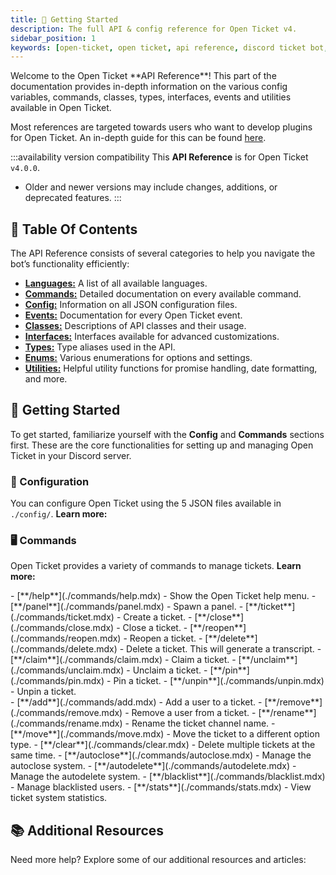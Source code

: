 ```yaml
---
title: 🏁 Getting Started
description: The full API & config reference for Open Ticket v4.
sidebar_position: 1
keywords: [open-ticket, open ticket, api reference, discord ticket bot, reference, config, api, plugins]
---
```

<head>
    <link rel="apple-touch-icon" href="/img/logo_vertical.png"/>
</head>

<FlexHorizontal>
<div style={{width:"50%"}} className="otdocs-flex-mobile-width">
Welcome to the Open Ticket **API Reference**! This part of the documentation provides in-depth information on the various config variables, commands, classes, types, interfaces, events and utilities available in Open Ticket.

Most references are targeted towards users who want to develop plugins for Open Ticket. An in-depth guide for this can be found [here](/docs/framework/00-get-started.mdx).
</div>
<div style={{width:"50%"}} className="otdocs-flex-mobile-width">
    <StyledTitle title="API Reference" description="Configs, Commands, Classes, Types & more!"></StyledTitle>
</div>
</FlexHorizontal>

:::availability version compatibility
This **API Reference** is for Open Ticket `v4.0.0`.  
- Older and newer versions may include changes, additions, or deprecated features.
:::

<Divider></Divider>
## 📌 Table Of Contents
The API Reference consists of several categories to help you navigate the bot’s functionality efficiently:
- [**Languages:**](./languages.mdx) A list of all available languages.
- [**Commands:**](/docs/category/api-commands/) Detailed documentation on every available command.
- [**Config:**](/docs/category/api-config/) Information on all JSON configuration files.
- [**Events:**](/docs/category/api-events/) Documentation for every Open Ticket event.
- [**Classes:**](/docs/category/api-classes/) Descriptions of API classes and their usage.
- [**Interfaces:**](/docs/category/api-interfaces/) Interfaces available for advanced customizations.
- [**Types:**](/docs/category/api-types/) Type aliases used in the API.
- [**Enums:**](/docs/category/api-enums/) Various enumerations for options and settings.
- [**Utilities:**](/docs/category/api-utilities/) Helpful utility functions for promise handling, date formatting, and more.

<Divider></Divider>
## 🚀 Getting Started
To get started, familiarize yourself with the **Config** and **Commands** sections first. These are the core functionalities for setting up and managing Open Ticket in your Discord server.

### 🔧 Configuration
You can configure Open Ticket using the 5 JSON files available in `./config/`. **Learn more:**
<LinkBlock mode="emoji" emoji="⚙️" url="/docs/reference/config/general" isdoc="true" name="general.json (General Config)" description="Configure the bot, status, permissions & client related variables."/>
<LinkBlock mode="emoji" emoji="❔" url="/docs/reference/config/questions" isdoc="true" name="questions.json (Questions Config)" description="Configure modal questions for ticket options."/>
<LinkBlock mode="emoji" emoji="🔘" url="/docs/reference/config/options" isdoc="true" name="options.json (Options Config)" description="Configure ticket, website & reaction role options or buttons which can be used in a panel."/>
<LinkBlock mode="emoji" emoji="🎛️" url="/docs/reference/config/panels" isdoc="true" name="panels.json (Panels Config)" description="Configure panels or embeds which can be spawned in Discord using /panel."/>
<LinkBlock mode="emoji" emoji="📄" url="/docs/reference/config/transcripts" isdoc="true" name="transcripts.json (Transcript Config)" description="Configure everything related to ticket transcripts. Both HTML & text are available!"/>

### 🖥️ Commands
Open Ticket provides a variety of commands to manage tickets. **Learn more:**
<FlexHorizontal>
<div style={{width:"50%"}} className="otdocs-flex-mobile-width">
- [**/help**](./commands/help.mdx) - Show the Open Ticket help menu.
- [**/panel**](./commands/panel.mdx) - Spawn a panel.
- [**/ticket**](./commands/ticket.mdx) - Create a ticket.
- [**/close**](./commands/close.mdx) - Close a ticket.
- [**/reopen**](./commands/reopen.mdx) - Reopen a ticket.
- [**/delete**](./commands/delete.mdx) - Delete a ticket. This will generate a transcript.
- [**/claim**](./commands/claim.mdx) - Claim a ticket.
- [**/unclaim**](./commands/unclaim.mdx) - Unclaim a ticket.
- [**/pin**](./commands/pin.mdx) - Pin a ticket.
- [**/unpin**](./commands/unpin.mdx) - Unpin a ticket.
</div>
<div style={{width:"50%"}} className="otdocs-flex-mobile-width">
- [**/add**](./commands/add.mdx) - Add a user to a ticket.
- [**/remove**](./commands/remove.mdx) - Remove a user from a ticket.
- [**/rename**](./commands/rename.mdx) - Rename the ticket channel name.
- [**/move**](./commands/move.mdx) - Move the ticket to a different option type.
- [**/clear**](./commands/clear.mdx) - Delete multiple tickets at the same time.
- [**/autoclose**](./commands/autoclose.mdx) - Manage the autoclose system.
- [**/autodelete**](./commands/autodelete.mdx) - Manage the autodelete system.
- [**/blacklist**](./commands/blacklist.mdx) - Manage blacklisted users.
- [**/stats**](./commands/stats.mdx) - View ticket system statistics.
</div>
</FlexHorizontal>

<Divider></Divider>
## 📚 Additional Resources
Need more help? Explore some of our additional resources and articles:

<LinkBlock mode="emoji" emoji="📝" isdoc="true" url="/docs/framework/get-started.mdx" name="Developing Plugins" description="An in-depth guide about developing Open Ticket plugins."></LinkBlock>
<LinkBlock mode="emoji" emoji="📖" isdoc="true" url="/docs/guides/get-started.mdx" name="Full Documentation" description="Explore the complete Open Ticket documentation." />
<LinkBlock mode="image" image="/img/logo/discord.png" isdoc="false" url="https://discord.dj-dj.be" name="Discord Server" description="DJdj Development"></LinkBlock>